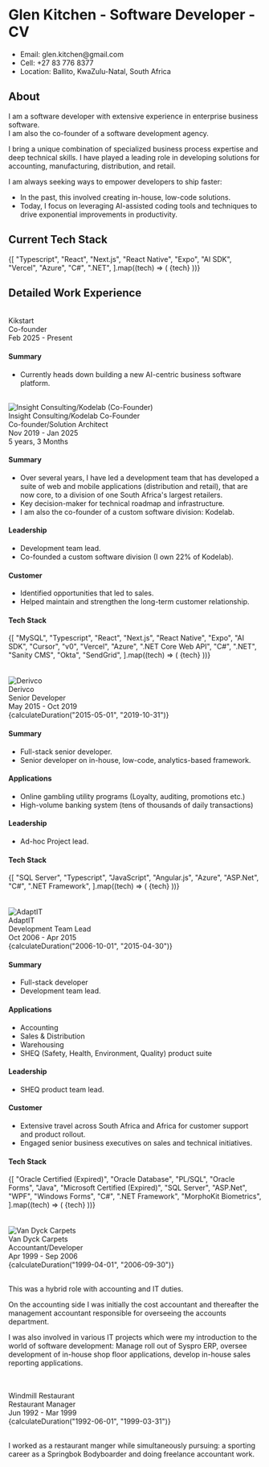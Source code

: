 
# Glen Kitchen - Software Developer - CV

<ul>
  <li>Email: glen.kitchen@gmail.com</li>
  <li>Cell: +27 83 776 8377</li>
  <li>Location: Ballito, KwaZulu-Natal, South Africa</li>
</ul>

## About

I am a software developer with extensive experience in enterprise business software.  
I am also the co-founder of a software development agency.

I bring a unique combination of specialized business process expertise and deep technical skills. I have played a leading role in developing solutions for accounting, manufacturing, distribution, and retail.

I am always seeking ways to empower developers to ship faster:

- In the past, this involved creating in-house, low-code solutions.
- Today, I focus on leveraging AI-assisted coding tools and techniques to drive exponential improvements in productivity.

## Current Tech Stack

<div className="flex flex-wrap gap-2 mb-6">
  {[
    "Typescript",
    "React",
    "Next.js",
    "React Native",
    "Expo",
    "AI SDK",
    "Vercel",
    "Azure",
    "C#",
    ".NET",
  ].map((tech) => (
    <Badge key={tech}>{tech}</Badge>
  ))}
</div>

## Detailed Work Experience

<br />

<div className="flex items-center justify-between mb-2">
  <div className="flex items-center gap-4">
    <div>
      <div className="font-semibold">Kikstart</div>
      <div className="text-sm text-muted-foreground">Co-founder</div>
    </div>
  </div>
  <div className="text-right">
    <div className="text-sm text-muted-foreground">Feb 2025 - Present</div>
  </div>
</div>

#### Summary

- Currently heads down building a new AI-centric business software platform.

<br />

<div className="flex items-center justify-between mb-2">
  <div className="flex items-center gap-4">
    <Image
      src="/insight.jpg"
      alt="Insight Consulting/Kodelab (Co-Founder)"
      width={48}
      height={48}
      className="object-contain"
    />
    <div>
      <div className="font-semibold">Insight Consulting/Kodelab Co-Founder</div>
      <div className="text-sm text-muted-foreground">
        Co-founder/Solution Architect
      </div>
    </div>
  </div>
  <div className="text-right">
    <div className="text-sm text-muted-foreground">Nov 2019 - Jan 2025</div>
    <div className="text-sm text-muted-foreground font-medium">
      5 years, 3 Months
    </div>
  </div>
</div>

#### Summary

- Over several years, I have led a development team that has developed a suite of web and mobile applications (distribution and retail), that are now core, to a division of one South Africa's largest retailers.
- Key decision-maker for technical roadmap and infrastructure.
- I am also the co-founder of a custom software division: Kodelab.

#### Leadership

- Development team lead.
- Co-founded a custom software division (I own 22% of Kodelab).

#### Customer

- Identified opportunities that led to sales.
- Helped maintain and strengthen the long-term customer relationship.

#### Tech Stack

<div className="flex flex-wrap gap-2 mb-6">
  {[
    "MySQL",
    "Typescript",
    "React",
    "Next.js",
    "React Native",
    "Expo",
    "AI SDK",
    "Cursor",
    "v0",
    "Vercel",
    "Azure",
    ".NET Core Web API",
    "C#",
    ".NET",
    "Sanity CMS",
    "Okta",
    "SendGrid",
  ].map((tech) => (
    <Badge key={tech}>{tech}</Badge>
  ))}
</div>

<br />
<br />

<div className="flex items-center justify-between mb-2">
  <div className="flex items-center gap-4">
    <Image
      src="/derivco.jpg"
      alt="Derivco"
      width={48}
      height={48}
      className="object-contain"
    />
    <div>
      <div className="font-semibold">Derivco</div>
      <div className="text-sm text-muted-foreground">Senior Developer</div>
    </div>
  </div>
  <div className="text-right">
    <div className="text-sm text-muted-foreground">May 2015 - Oct 2019</div>
    <div className="text-sm text-muted-foreground font-medium">
      {calculateDuration("2015-05-01", "2019-10-31")}
    </div>
  </div>
</div>

#### Summary

- Full-stack senior developer.
- Senior developer on in-house, low-code, analytics-based framework.

#### Applications

- Online gambling utility programs (Loyalty, auditing, promotions etc.)
- High-volume banking system (tens of thousands of daily transactions)

#### Leadership

- Ad-hoc Project lead.

#### Tech Stack

<div className="flex flex-wrap gap-2 mb-6">
  {[
    "SQL Server",
    "Typescript",
    "JavaScript",
    "Angular.js",
    "Azure",
    "ASP.Net",
    "C#",
    ".NET Framework",
  ].map((tech) => (
    <Badge key={tech}>{tech}</Badge>
  ))}
</div>

<br />
<br />

<div className="flex items-center justify-between mb-6">
  <div className="flex items-center gap-4">
    <Image
      src="/adaptit.jpg"
      alt="AdaptIT"
      width={48}
      height={48}
      className="object-contain"
    />
    <div>
      <div className="font-semibold">AdaptIT</div>
      <div className="text-sm text-muted-foreground">Development Team Lead</div>
    </div>
  </div>
  <div className="text-right">
    <div className="text-sm text-muted-foreground">Oct 2006 - Apr 2015</div>
    <div className="text-sm text-muted-foreground font-medium">
      {calculateDuration("2006-10-01", "2015-04-30")}
    </div>
  </div>
</div>

#### Summary

- Full-stack developer
- Development team lead.

#### Applications

- Accounting
- Sales & Distribution
- Warehousing
- SHEQ (Safety, Health, Environment, Quality) product suite

#### Leadership

- SHEQ product team lead.

#### Customer

- Extensive travel across South Africa and Africa for customer support and product rollout.
- Engaged senior business executives on sales and technical initiatives.

#### Tech Stack

<div className="flex flex-wrap gap-2 mb-6">
  {[
    "Oracle Certified (Expired)",
    "Oracle Database",
    "PL/SQL",
    "Oracle Forms",
    "Java",
    "Microsoft Certified (Expired)",
    "SQL Server",
    "ASP.Net",
    "WPF",
    "Windows Forms",
    "C#",
    ".NET Framework",
    "MorphoKit Biometrics",
  ].map((tech) => (
    <Badge key={tech}>{tech}</Badge>
  ))}
</div>

<br />
<br />

<div className="flex items-center justify-between mb-6 pt-12">
  <div className="flex items-center gap-4">
    <Image
      src="/vandyck.jpeg"
      alt="Van Dyck Carpets"
      width={48}
      height={48}
      className="object-contain"
    />
    <div>
      <div className="font-semibold">Van Dyck Carpets</div>
      <div className="text-sm text-muted-foreground">Accountant/Developer</div>
    </div>
  </div>
  <div className="text-right">
    <div className="text-sm text-muted-foreground">Apr 1999 - Sep 2006</div>
    <div className="text-sm text-muted-foreground font-medium">
      {calculateDuration("1999-04-01", "2006-09-30")}
    </div>
  </div>
</div>

<br />

This was a hybrid role with accounting and IT duties.

On the accounting side I was initially the cost accountant and thereafter the management accountant responsible for overseeing the accounts department.

I was also involved in various IT projects which were my introduction to the world of software development:
Manage roll out of Syspro ERP, oversee development of in-house shop floor applications, develop in-house sales reporting applications.

<br />
<br />

<div className="flex items-center justify-between mb-6 pt-12">
  <div className="flex items-center gap-4">
    <div>
      <div className="font-semibold">Windmill Restaurant</div>
      <div className="text-sm text-muted-foreground">Restaurant Manager</div>
    </div>
  </div>
  <div className="text-right">
    <div className="text-sm text-muted-foreground">Jun 1992 - Mar 1999</div>
    <div className="text-sm text-muted-foreground font-medium">
      {calculateDuration("1992-06-01", "1999-03-31")}
    </div>
  </div>
</div>

<br />

I worked as a restaurant manger while simultaneously pursuing: a sporting career as a Springbok Bodyboarder and doing freelance accountant work.
